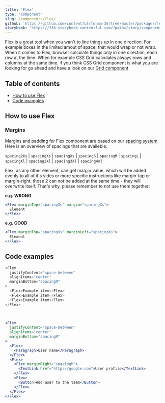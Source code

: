 ```yaml
---
title: 'Flex'
type: 'component'
slug: /components/flex/
github: 'https://github.com/contentful/forma-36/tree/master/packages/forma-36-react-components/src/components/Flex'
storybook: 'https://f36-storybook.contentful.com/?path=/story/components-flex--default'
---
```


[Flex](https://developer.mozilla.org/en-US/docs/Glossary/Flex) is a great tool when you wan't to line things up in one direction. For example boxes in the limited amout of space, that would wrap or not wrap. When it comes to Flex, browser calculate things only in one direction, each row at the time. When for example CSS Grid calculates always rows and columns at the same time. If you think CSS Grid component is what you are looking for go ahead and have a look on our [Grid component](../grid)

## Table of contents

- [How to use Flex](#how-to-use-flex)
- [Code examples](#code-examples)

## How to use Flex

### Margins

Margins and padding for Flex component are based on our [spacing system](https://f36.contentful.com/foundation/spacing/).
Here is an overview of spacings that are availeble:

`spacing2Xs` | `spacingXs` | `spacingXs` | `spacingS` | `spacingM` | `spacingL` | `spacingXl` | `spacing2Xl` | `spacing3Xl` | `spacing4Xl`

Flex, as any other element, can get margin value, which will be added evenly to all of it's sides or more specific instructions like margin-top or margin-right. those 2 can not be added at the same time - they will overwrite itself. That's why, please remember to not use them together:

**e.g. WRONG**

```jsx
<Flex marginTop="spacingXs" margin="spacingXs">
  Element
</Flex>
```

**e.g. GOOD**

```jsx
<Flex marginTop="spacingXs" marginLeft="spacingXs">
  Element
</Flex>
```

## Code examples

```js
<Flex
  justifyContent="space-between"
  alignItems="center"
  marginBottom="spacingM"
>
  <Flex>Example item</Flex>
  <Flex>Example item</Flex>
  <Flex>Example item</Flex>
</Flex>
```

<br />

```jsx
<Flex
  justifyContent="space-between"
  alignItems="center"
  marginBottom="spacingM"
>
  <Flex>
    <Paragraph>User name</Paragraph>
  </Flex>
  <Flex>
    <Flex marginRight="spacingM">
      <TextLink href="http://google.com">User profile</TextLink>
    </Flex>
    <Flex>
      <Button>Add user to the team</Button>
    </Flex>
  </Flex>
</Flex>
```

<br />
